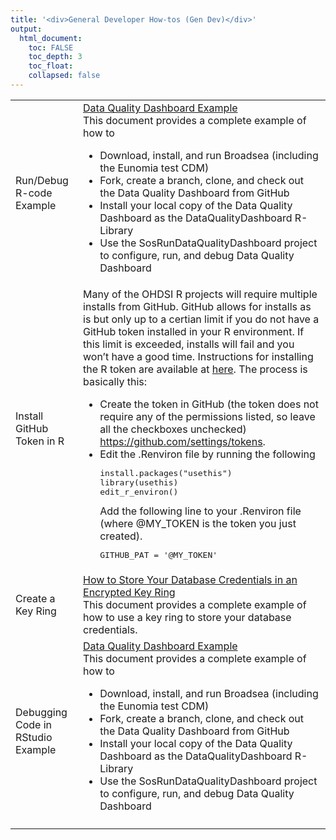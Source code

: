 ---
title: '<div>General Developer How-tos (Gen Dev)</div>'
output:
  html_document:
    toc: FALSE
    toc_depth: 3
    toc_float:
    collapsed: false
---

<table class="table">
  <!--
  *
  * DQD Example
  *
  * -->
  <tr>
    <td>Run/Debug R-code Example</td>
    <td>
      <a href="developer-how-tos_gen_dev_dqd_example.html">Data Quality Dashboard Example</a>
      <br/>
        This document provides a complete example of how to 
        <ul>
          <li>Download, install, and run Broadsea (including the Eunomia test CDM)</li>
          <li>Fork, create a branch, clone, and check out the Data Quality Dashboard from GitHub</li>
          <li>Install your local copy of the Data Quality Dashboard as the DataQualityDashboard R-Library</li>
          <li>Use the SosRunDataQualityDashboard project to configure, run, and debug Data Quality Dashboard</li>
        </ul>
    </td>
  </tr>
  <!--
  *
  * Install GitHub Token
  *
  * -->
  <tr>
    <td>Install GitHub Token in R</td>
    <td>
      Many of the OHDSI R projects will require multiple installs from GitHub. 
      GitHub allows for installs as is but only up to a certian limit if you do not have a GitHub token installed in your R environment. 
      If this limit is exceeded, installs will fail and you won't have a good time. 
      Instructions for installing the R token are available at 
      <a href="https://ohdsi.github.io/Hades/rSetup.html#GitHub_Personal_Access_Token">here</a>. 
      The process is basically this:
      <ul>
        <li>
          Create the token in GitHub (the token does not require any of the permissions listed, so leave all the checkboxes unchecked) 
          <a href="https://github.com/settings/tokens">https://github.com/settings/tokens</a>. 
        </li>
        <li>
          Edit the .Renviron file by running the following
<pre class="r">
install.packages("usethis")
library(usethis)
edit_r_environ()
</pre>
          Add the following line to your .Renviron file (where @MY_TOKEN is the token you just created).
        </li>
<pre class="r">
GITHUB_PAT = '@MY_TOKEN'
</pre>
      </ul>
    </td>
  </tr>
  <!--
  *
  * Store your database credentials in an encrypted keyring
  *
  * -->
  <tr>
    <td>Create a Key Ring</td>
    <td>
      <a href="developer-how-tos_gen_dev_keyring.html">How to Store Your Database Credentials in an Encrypted Key Ring</a>
      <br/>
        This document provides a complete example of how to use a key ring to store your database credentials. 
    </td>
  </tr>
  <!--
  *
  * Data Quality Dashboard Example
  *
  * -->
  <tr>
    <td>Debugging Code in RStudio Example</td>
    <td>
      <a href="./developer-how-tos_gen_dev_dqd_example.html">Data Quality Dashboard Example</a>
      <br/>
        This document provides a complete example of how to 
        <ul>
          <li>Download, install, and run Broadsea (including the Eunomia test CDM)</li>
          <li>Fork, create a branch, clone, and check out the Data Quality Dashboard from GitHub</li>
          <li>Install your local copy of the Data Quality Dashboard as the DataQualityDashboard R-Library</li>
          <li>Use the SosRunDataQualityDashboard project to configure, run, and debug Data Quality Dashboard</li>
        </ul>
    </td>
  </tr>
  <!--
  *
  * Blank Line
  *
  * -->
  <tr>
    <td></td>
    <td></td>
  </tr>
</table>